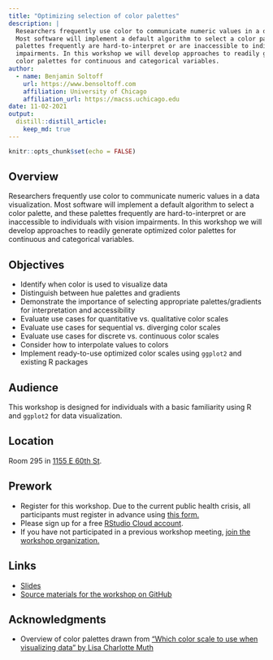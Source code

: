 ```yaml
---
title: "Optimizing selection of color palettes"
description: |
  Researchers frequently use color to communicate numeric values in a data visualization.
  Most software will implement a default algorithm to select a color palette, and these
  palettes frequently are hard-to-interpret or are inaccessible to individuals with vision
  impairments. In this workshop we will develop approaches to readily generate optimized
  color palettes for continuous and categorical variables.
author:
  - name: Benjamin Soltoff
    url: https://www.bensoltoff.com
    affiliation: University of Chicago
    affiliation_url: https://macss.uchicago.edu
date: 11-02-2021
output:
  distill::distill_article:
    keep_md: true
---
```


```r
knitr::opts_chunk$set(echo = FALSE)
```

## Overview

Researchers frequently use color to communicate numeric values in a data visualization. Most software will implement a default algorithm to select a color palette, and these palettes frequently are hard-to-interpret or are inaccessible to individuals with vision impairments. In this workshop we will develop approaches to readily generate optimized color palettes for continuous and categorical variables.

## Objectives

- Identify when color is used to visualize data
- Distinguish between hue palettes and gradients
- Demonstrate the importance of selecting appropriate palettes/gradients for interpretation and accessibility
- Evaluate use cases for quantitative vs. qualitative color scales
- Evaluate use cases for sequential vs. diverging color scales
- Evaluate use cases for discrete vs. continuous color scales
- Consider how to interpolate values to colors
- Implement ready-to-use optimized color scales using `ggplot2` and existing R packages

## Audience

This workshop is designed for individuals with a basic familiarity using R and `ggplot2` for data visualization.

## Location

Room 295 in [1155 E 60th St](https://goo.gl/maps/7n7wDsd9mjnfRBtR8).

## Prework

- Register for this workshop. Due to the current public health crisis, all participants must register in advance using [this form.](https://forms.gle/7JEkgjoiGEnM2MGu5)
- Please sign up for a free [RStudio Cloud account](https://rstudio.cloud).
- If you have not participated in a previous workshop meeting, [join the workshop organization.](https://rstudio.cloud/spaces/177434/join?access_code=cGV7c0V8%2Bpr0kFC5NkOX%2FgxNNhIm3PchWX1CjdBf)

## Links

- [Slides](https://css-skills.github.io/choosing-colors/slides/index.html)
- [Source materials for the workshop on GitHub](https://github.com/css-skills/choosing-colors)

## Acknowledgments

- Overview of color palettes drawn from ["Which color scale to use when visualizing data" by Lisa Charlotte Muth](https://blog.datawrapper.de/which-color-scale-to-use-in-data-vis/)
